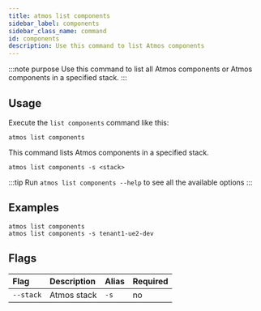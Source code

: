 ```yaml
---
title: atmos list components
sidebar_label: components
sidebar_class_name: command
id: components
description: Use this command to list Atmos components 
---
```


:::note purpose
Use this command to list all Atmos components or Atmos components in a specified stack.
:::

<Screengrab title="atmos list components --help" slug="atmos-list-components--help" />

## Usage

Execute the `list components` command like this:

```shell
atmos list components
```

This command lists Atmos components in a specified stack.

```shell
atmos list components -s <stack>
```

:::tip
Run `atmos list components --help` to see all the available options
:::

## Examples

```shell
atmos list components
atmos list components -s tenant1-ue2-dev
```

## Flags

| Flag             | Description                                                                                                                                                                                                                               | Alias | Required |
|:-----------------|:------------------------------------------------------------------------------------------------------------------------------------------------------------------------------------------------------------------------------------------|:------|:---------|
| `--stack`        | Atmos stack                                                                                                                                                                                                                               | `-s`  | no       |
